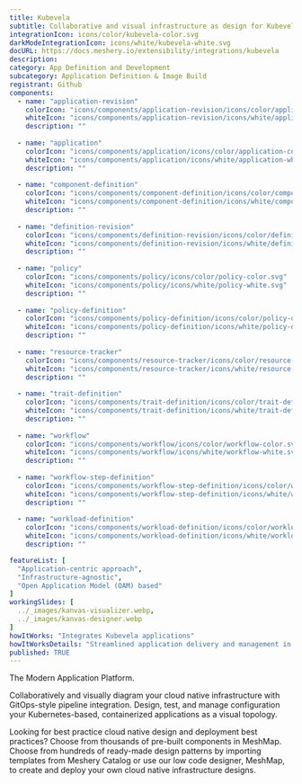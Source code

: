 ---
title: Kubevela
subtitle: Collaborative and visual infrastructure as design for Kubevela
integrationIcon: icons/color/kubevela-color.svg
darkModeIntegrationIcon: icons/white/kubevela-white.svg
docURL: https://docs.meshery.io/extensibility/integrations/kubevela
description: 
category: App Definition and Development
subcategory: Application Definition & Image Build
registrant: Github
components:
  - name: "application-revision"
    colorIcon: "icons/components/application-revision/icons/color/application-revision-color.svg"
    whiteIcon: "icons/components/application-revision/icons/white/application-revision-white.svg"
    description: ""
    
  - name: "application"
    colorIcon: "icons/components/application/icons/color/application-color.svg"
    whiteIcon: "icons/components/application/icons/white/application-white.svg"
    description: ""
    
  - name: "component-definition"
    colorIcon: "icons/components/component-definition/icons/color/component-definition-color.svg"
    whiteIcon: "icons/components/component-definition/icons/white/component-definition-white.svg"
    description: ""
    
  - name: "definition-revision"
    colorIcon: "icons/components/definition-revision/icons/color/definition-revision-color.svg"
    whiteIcon: "icons/components/definition-revision/icons/white/definition-revision-white.svg"
    description: ""
    
  - name: "policy"
    colorIcon: "icons/components/policy/icons/color/policy-color.svg"
    whiteIcon: "icons/components/policy/icons/white/policy-white.svg"
    description: ""
    
  - name: "policy-definition"
    colorIcon: "icons/components/policy-definition/icons/color/policy-definition-color.svg"
    whiteIcon: "icons/components/policy-definition/icons/white/policy-definition-white.svg"
    description: ""
    
  - name: "resource-tracker"
    colorIcon: "icons/components/resource-tracker/icons/color/resource-tracker-color.svg"
    whiteIcon: "icons/components/resource-tracker/icons/white/resource-tracker-white.svg"
    description: ""
    
  - name: "trait-definition"
    colorIcon: "icons/components/trait-definition/icons/color/trait-definition-color.svg"
    whiteIcon: "icons/components/trait-definition/icons/white/trait-definition-white.svg"
    description: ""
    
  - name: "workflow"
    colorIcon: "icons/components/workflow/icons/color/workflow-color.svg"
    whiteIcon: "icons/components/workflow/icons/white/workflow-white.svg"
    description: ""
    
  - name: "workflow-step-definition"
    colorIcon: "icons/components/workflow-step-definition/icons/color/workflow-step-definition-color.svg"
    whiteIcon: "icons/components/workflow-step-definition/icons/white/workflow-step-definition-white.svg"
    description: ""
    
  - name: "workload-definition"
    colorIcon: "icons/components/workload-definition/icons/color/workload-definition-color.svg"
    whiteIcon: "icons/components/workload-definition/icons/white/workload-definition-white.svg"
    description: ""

featureList: [
  "Application-centric approach",
  "Infrastructure-agnostic",
  "Open Application Model (OAM) based"
]
workingSlides: [
  ../_images/kanvas-visualizer.webp,
  ../_images/kanvas-designer.webp
]
howItWorks: "Integrates Kubevela applications"
howItWorksDetails: "Streamlined application delivery and management in Kubernetes"
published: TRUE
---
<p>
The Modern Application Platform.
</p>
<p>
    Collaboratively and visually diagram your cloud native infrastructure with GitOps-style pipeline integration. Design, test, and manage configuration your Kubernetes-based, containerized applications as a visual topology.
</p>
<p>
    Looking for best practice cloud native design and deployment best practices? Choose from thousands of pre-built components in MeshMap. Choose from hundreds of ready-made design patterns by importing templates from Meshery Catalog or use our low code designer, MeshMap, to create and deploy your own cloud native infrastructure designs.
</p>
